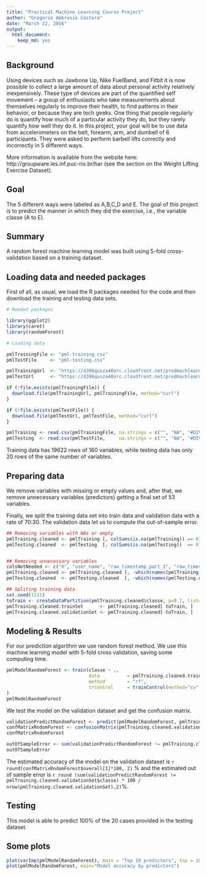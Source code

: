 ```yaml
---
title: "Practical Machine Learning Course Project"
author: "Gregorio Ambrosio Cestero"
date: "March 22, 2016"
output: 
  html_document: 
    keep_md: yes
---
```


## Background

Using devices such as Jawbone Up, Nike FuelBand, and Fitbit it is now possible to collect a large amount of data about personal activity relatively inexpensively. These type of devices are part of the quantified self movement – a group of enthusiasts who take measurements about themselves regularly to improve their health, to find patterns in their behavior, or because they are tech geeks. One thing that people regularly do is quantify how much of a particular activity they do, but they rarely quantify how well they do it. In this project, your goal will be to use data from accelerometers on the belt, forearm, arm, and dumbell of 6 participants. They were asked to perform barbell lifts correctly and incorrectly in 5 different ways.

More information is available from the website here: http://groupware.les.inf.puc-rio.br/har (see the section on the Weight Lifting Exercise Dataset).

## Goal

The 5 different ways were labeled as A,B,C,D and E. The goal of this project is to predict the manner in which they did the exercise, i.e., the variable classe (A to E).

## Summary

A random forest machine learning model was built using 5-fold cross-validation based on a training dataset.

## Loading data and needed packages

First of all, as usual, we load the R packages needed for the code and then download the training and testing data sets.

```r
# Needed packages

library(ggplot2)
library(caret)
library(randomForest)

# Loading data

pmlTrainingFile <- "pml-training.csv"
pmlTestFile     <- "pml-testing.csv"

pmlTrainingUrl  <- "https://d396qusza40orc.cloudfront.net/predmachlearn/pml-training.csv"
pmlTestUrl      <- "https://d396qusza40orc.cloudfront.net/predmachlearn/pml-testing.csv"

if (!file.exists(pmlTrainingFile)) {
  download.file(pmlTrainingUrl, pmlTrainingFile, method="curl")
}

if (!file.exists(pmlTestFile)) {
  download.file(pmlTestUrl, pmlTestFile, method="curl")
}

pmlTraining <- read.csv(pmlTrainingFile, na.strings = c("", "NA", "#DIV/0!"))
pmlTesting  <- read.csv(pmlTestFile,     na.strings = c("", "NA", "#DIV/0!"))
```

Training data has 19622 rows of 160 variables, while testing data has only 20 rows of the same number of variables.

## Preparing data

We remove variables with missing or empty values and, after that, we remove unnecessary variables (predictors) getting a final set of 53 variables. 

Finally, we split the training data set into train data and validation data with a rate of 70:30. The validation data let us to compute the out-of-sample error. 

```r
## Removing variables with NAs or empty
pmlTraining.cleaned <- pmlTraining [, colSums(is.na(pmlTraining)) == 0]
pmlTesting.cleaned  <- pmlTesting  [, colSums(is.na(pmlTesting))  == 0]


## Removing unnecessary variables
colsNotNeeded <- c("X", "user_name", "raw_timestamp_part_1", "raw_timestamp_part_2", "cvtd_timestamp", "new_window", "num_window")
pmlTraining.cleaned <- pmlTraining.cleaned [, -which(names(pmlTraining.cleaned) %in% colsNotNeeded)]
pmlTesting.cleaned  <- pmlTesting.cleaned  [, -which(names(pmlTesting.cleaned)  %in% colsNotNeeded)]

## Spliting training data
set.seed(1111)
toTrain <- createDataPartition(pmlTraining.cleaned$classe, p=0.7, list=FALSE)
pmlTraining.cleaned.trainSet      <- pmlTraining.cleaned[ toTrain, ]
pmlTraining.cleaned.validationSet <- pmlTraining.cleaned[-toTrain, ]
```

## Modeling & Results

For our prediction algorithm we use random forest method. We use this machine learning model with 5-fold cross validation, saving some computing time.

```r
pmlModelRandomForest <- train(classe ~ .,
                              data          = pmlTraining.cleaned.trainSet,
                              method        = "rf",
                              trControl     = trainControl(method="cv", number=5)
)
pmlModelRandomForest
```

We test the model on the validation dataset and get the confusion matrix.

```r
validationPredictRandomForest <- predict(pmlModelRandomForest, pmlTraining.cleaned.validationSet)
confMatrixRndomForest <- confusionMatrix(pmlTraining.cleaned.validationSet$classe, validationPredictRandomForest)
confMatrixRndomForest

outOfSampleError <- sum(validationPredictRandomForest != pmlTraining.cleaned.validationSet$classe)/ nrow(pmlTraining.cleaned.validationSet)
outOfSampleError
```
The estimated accuracy of the model on the validation dataset is `r round(confMatrixRndomForest$overall[1]*100, 2)` % and the estimated out of sample error is `r round (sum(validationPredictRandomForest != pmlTraining.cleaned.validationSet$classe) * 100 / nrow(pmlTraining.cleaned.validationSet),2)`%.

## Testing

This model is able to predict 100% of the 20 cases provided in the testing dataset.

## Some plots
```r
plot(varImp(pmlModelRandomForest), main = "Top 10 predictors", top = 10)
plot(pmlModelRandomForest, main="Model accuracy by predictors")
```


